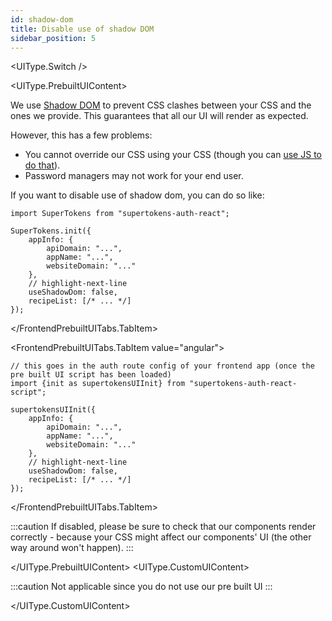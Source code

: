 ```yaml
---
id: shadow-dom
title: Disable use of shadow DOM
sidebar_position: 5
---
```




<UIType.Switch />

<UIType.PrebuiltUIContent>

We use [Shadow DOM](https://developer.mozilla.org/en-US/docs/Web/Web_Components/Using_shadow_DOM) to prevent CSS clashes between your CSS and the ones we provide. This guarantees that all our UI will render as expected.

However, this has a few problems:
- You cannot override our CSS using your CSS (though you can [use JS to do that](./changing-style)).
- Password managers may not work for your end user.

If you want to disable use of shadow dom, you can do so like:

<FrontendPrebuiltUITabs>
<FrontendPrebuiltUITabs.TabItem value="reactjs">

```tsx
import SuperTokens from "supertokens-auth-react";

SuperTokens.init({
    appInfo: {
        apiDomain: "...",
        appName: "...",
        websiteDomain: "..."
    },
    // highlight-next-line
    useShadowDom: false,
    recipeList: [/* ... */]
});
```
</FrontendPrebuiltUITabs.TabItem>

<FrontendPrebuiltUITabs.TabItem value="angular">

```tsx
// this goes in the auth route config of your frontend app (once the pre built UI script has been loaded)
import {init as supertokensUIInit} from "supertokens-auth-react-script";

supertokensUIInit({
    appInfo: {
        apiDomain: "...",
        appName: "...",
        websiteDomain: "..."
    },
    // highlight-next-line
    useShadowDom: false,
    recipeList: [/* ... */]
});
```
</FrontendPrebuiltUITabs.TabItem>
</FrontendPrebuiltUITabs>

:::caution
If disabled, please be sure to check that our components render correctly - because your CSS might affect our components' UI (the other way around won't happen).
:::

</UIType.PrebuiltUIContent>
<UIType.CustomUIContent>

:::caution
Not applicable since you do not use our pre built UI
:::

</UIType.CustomUIContent>

